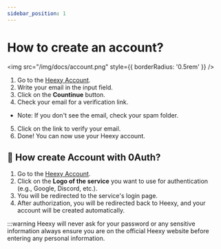 ---
sidebar_position: 1
---
# How to create an account?
<img src="/img/docs/account.png" style={{ borderRadius: '0.5rem' }} />
1. Go to the [Heexy Account](https://account.heexy.org/).
2. Write your email in the input field.
3. Click on the **Countinue** button.
4. Check your email for a verification link.
- Note: If you don't see the email, check your spam folder.
5. Click on the link to verify your email.
6. Done! You can now use your Heexy account.

## 👀 How create Account with 0Auth?
1. Go to the [Heexy Account](https://account.heexy.org/).
2. Click on the **Logo of the service** you want to use for authentication (e.g., Google, Discord, etc.).
3. You will be redirected to the service's login page.
4. After authorization, you will be redirected back to Heexy, and your account will be created automatically.

:::warning Heexy will never ask for your password or any sensitive information always ensure you are on the official Heexy website before entering any personal information.